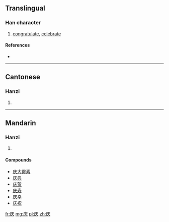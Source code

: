 {{also|慶}}
==Translingual==
{{stroke order}}
===Han character===
{{Han char|rn=53|rad=广|as=03|sn=6|four=|canj=戈大 (IK), XX戈大 (XXIK)|ids=⿸[[广]][[大]]}}

# [[congratulate]], [[celebrate]]

====References====
* {{Han ref|kx=0343.201|hdz=20873.070|uh=5E86|ud=24198}}

----

==Cantonese==

===Hanzi===
{{yue-hanzi|jyut=[[hing3]]|y=hing3|tra=慶}}

# {{defn|lang=yue|sort=广03}}

----

==Mandarin==

===Hanzi===
{{cmn-hanzi|tra=慶|pin=[[qìng]] ([[qing4]])|wg=ch'ing<sup>4</sup>}}

# {{defn|lang=cmn|sort=广03}}

====Compounds====
* [[庆大霉素]]
* [[庆典]]
* [[庆贺]]
* [[庆寿]]
* [[庆幸]]
* [[庆祝]]

[[fr:庆]]
[[mg:庆]]
[[pl:庆]]
[[zh:庆]]